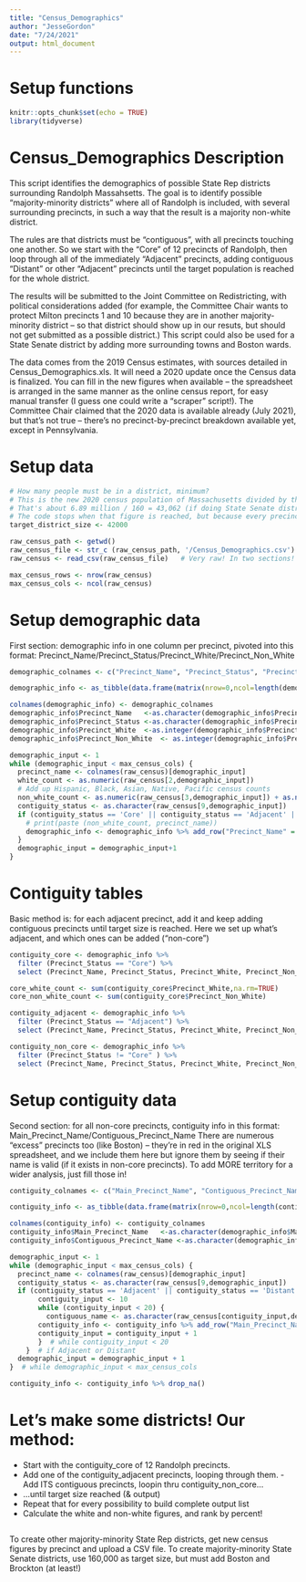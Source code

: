 ```yaml
---
title: "Census_Demographics"
author: "JesseGordon"
date: "7/24/2021"
output: html_document
---
```


# Setup functions

```r
knitr::opts_chunk$set(echo = TRUE)
library(tidyverse)
```

# Census_Demographics Description

This script identifies the demographics of possible State Rep districts surrounding Randolph Massahsetts. The goal is to identify possible "majority-minority districts" where all of Randolph is included, with several surrounding precincts, in such a way that the result is a majority non-white district. 

The rules are that districts must be "contiguous", with all precincts touching one another. So we start with the "Core" of 12 precincts of Randolph, then loop through all of the immediately "Adjacent" precincts, adding contiguous "Distant" or other "Adjacent" precincts until the target population is reached for the whole district. 

The results will be submitted to the Joint Committee on Redistricting, with political considerations added (for example, the Committee Chair wants to protect Milton precincts 1 and 10 because they are in another majority-minority district -- so that district should show up in our resuts, but should not get submitted as a possible district.) This script could also be used for a State Senate district by adding more surrounding towns and Boston wards. 

The data comes from the 2019 Census estimates, with sources detailed in Census_Demographics.xls. It will need a 2020 update once the Census data is finalized. You can fill in the new figures when available -- the spreadsheet is arranged in the same manner as the online census report, for easy manual transfer (I guess one could write a "scraper" script!). The Committee Chair claimed that the 2020 data is available already (July 2021), but that's not true -- there's no precinct-by-precinct breakdown available yet, except in Pennsylvania. 

# Setup data

```r

# How many people must be in a district, minimum? 
# This is the new 2020 census population of Massachusetts divided by the number of State Rep districts.
# That's about 6.89 million / 160 = 43,062 (if doing State Senate districts, divide by 40 instead of 160!)  
# The code stops when that figure is reached, but because every precinct is 3,000 to 4,000 people, the total could go to the minimum plus one precinct. So start a little low!
target_district_size <- 42000

raw_census_path <- getwd() 
raw_census_file <- str_c (raw_census_path, '/Census_Demographics.csv')
raw_census <- read_csv(raw_census_file)   # Very raw! In two sections!

max_census_rows <- nrow(raw_census)
max_census_cols <- ncol(raw_census)


```

# Setup demographic data

First section: demographic info in one column per precinct, pivoted into this format: 
Precinct_Name/Precinct_Status/Precinct_White/Precinct_Non_White

```r


demographic_colnames <- c("Precinct_Name", "Precinct_Status", "Precinct_White", "Precinct_Non_White")

demographic_info <- as_tibble(data.frame(matrix(nrow=0,ncol=length(demographic_colnames)))) 

colnames(demographic_info) <- demographic_colnames
demographic_info$Precinct_Name   <-as.character(demographic_info$Precinct_Name)
demographic_info$Precinct_Status <-as.character(demographic_info$Precinct_Status)
demographic_info$Precinct_White  <-as.integer(demographic_info$Precinct_White)
demographic_info$Precinct_Non_White  <- as.integer(demographic_info$Precinct_Non_White)

demographic_input <- 1
while (demographic_input < max_census_cols) {
  precinct_name <- colnames(raw_census)[demographic_input]
  white_count <- as.numeric(raw_census[2,demographic_input])
  # Add up Hispanic, Black, Asian, Native, Pacific census counts 
  non_white_count <- as.numeric(raw_census[3,demographic_input]) + as.numeric(raw_census[4,demographic_input]) + as.numeric(raw_census[5,demographic_input]) + as.numeric(raw_census[6,demographic_input]) + as.numeric(raw_census[7,demographic_input]) 
  contiguity_status <- as.character(raw_census[9,demographic_input])
  if (contiguity_status == 'Core' || contiguity_status == 'Adjacent' || contiguity_status == 'Distant') {
    # print(paste (non_white_count, precinct_name))
    demographic_info <- demographic_info %>% add_row("Precinct_Name" = precinct_name, "Precinct_Status" = contiguity_status, "Precinct_White" = white_count, "Precinct_Non_White" = non_white_count)
  }
  demographic_input = demographic_input+1
}

```

# Contiguity tables

Basic method is: for each adjacent precinct, add it and keep adding contiguous precincts until target size is reached. Here we set up what's adjacent, and which ones can be added ("non-core")

```r
 
contiguity_core <- demographic_info %>% 
  filter (Precinct_Status == "Core") %>%
  select (Precinct_Name, Precinct_Status, Precinct_White, Precinct_Non_White)

core_white_count <- sum(contiguity_core$Precinct_White,na.rm=TRUE)
core_non_white_count <- sum(contiguity_core$Precinct_Non_White)

contiguity_adjacent <- demographic_info %>% 
  filter (Precinct_Status == "Adjacent") %>%
  select (Precinct_Name, Precinct_Status, Precinct_White, Precinct_Non_White)

contiguity_non_core <- demographic_info %>% 
  filter (Precinct_Status != "Core" ) %>%
  select (Precinct_Name, Precinct_Status, Precinct_White, Precinct_Non_White)

```

# Setup contiguity data

Second section: for all non-core precincts, contiguity info in this format: 
Main_Precinct_Name/Contiguous_Precinct_Name
There are numerous "excess" precincts too (like Boston) -- they're in red in the original XLS spreadsheet, and we include them here but ignore them by seeing if their name is valid (if it exists in non-core precincts). To add MORE territory for a wider analysis, just fill those in!

```r
contiguity_colnames <- c("Main_Precinct_Name", "Contiguous_Precinct_Name")

contiguity_info <- as_tibble(data.frame(matrix(nrow=0,ncol=length(contiguity_colnames)))) 

colnames(contiguity_info) <- contiguity_colnames
contiguity_info$Main_Precinct_Name   <-as.character(demographic_info$Main_Precinct_Name)
contiguity_info$Contiguous_Precinct_Name <-as.character(demographic_info$Contiguous_Precinct_Name)

demographic_input <- 1
while (demographic_input < max_census_cols) {
  precinct_name <- colnames(raw_census)[demographic_input]
  contiguity_status <- as.character(raw_census[9,demographic_input])
  if (contiguity_status == 'Adjacent' || contiguity_status == 'Distant') {
       contiguity_input <- 10
       while (contiguity_input < 20) {
         contiguous_name <- as.character(raw_census[contiguity_input,demographic_input])
       contiguity_info <- contiguity_info %>% add_row("Main_Precinct_Name" = precinct_name, "Contiguous_Precinct_Name" = contiguous_name)
       contiguity_input = contiguity_input + 1
       }  # while contiguity_input < 20
    }  # if Adjacent or Distant
  demographic_input = demographic_input + 1
}  # while demographic_input < max_census_cols

contiguity_info <- contiguity_info %>% drop_na()

```

# Let's make some districts! Our method:
- Start with the contiguity_core of 12 Randolph precincts. 
- Add one of the contiguity_adjacent precincts, looping through them. - Add ITS contiguous precincts, loopin thru contiguity_non_core...
- ...until target size reached (& output)
- Repeat that for every possibility to build complete output list
- Calculate the white and non-white figures, and rank by percent!

```r




 
```

To create other majority-minority State Rep districts, get new census figures by precinct and upload a CSV file.
To create majority-minority State Senate districts, use 160,000 as target size, but must add Boston and Brockton (at least!) 